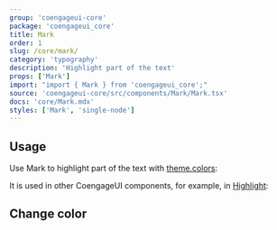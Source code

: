 ```yaml
---
group: 'coengageui-core'
package: 'coengageui_core'
title: Mark
order: 1
slug: /core/mark/
category: 'typography'
description: 'Highlight part of the text'
props: ['Mark']
import: "import { Mark } from 'coengageui_core';"
source: 'coengageui-core/src/components/Mark/Mark.tsx'
docs: 'core/Mark.mdx'
styles: ['Mark', 'single-node']
---
```



## Usage

Use Mark to highlight part of the text with [theme.colors](/theming/extend-theme/#default-colors):

<Demo data={MarkDemos.usage} />

It is used in other CoengageUI components, for example, in [Highlight](/core/highlight/):

<Demo data={HighlightDemos.multiple} />

## Change color

<Demo data={MarkDemos.configurator} />
